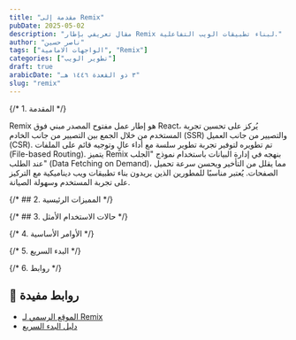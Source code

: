 ```yaml
---
title: "مقدمة إلى Remix"
pubDate: 2025-05-02
description: "مقال تعريفي بإطار Remix لبناء تطبيقات الويب التفاعلية."
author: "ناصر حسين"
tags: ["الواجهات الامامية", "Remix"]
categories: ["تطوير الويب"]
draft: true
arabicDate: "٣ ذو القعدة ١٤٤٦ هـ"
slug: "remix"
---
```


{/* 1. المقدمة */}

Remix هو إطار عمل مفتوح المصدر مبني فوق React، يُركز على تحسين تجربة المستخدم من خلال الجمع بين التصيير من جانب الخادم (SSR) والتصيير من جانب العميل (CSR). تم تطويره لتوفير تجربة تطوير سلسة مع أداء عالٍ وتوجيه قائم على الملفات (File-based Routing). يتميز Remix بنهجه في إدارة البيانات باستخدام نموذج "الجلب عند الطلب" (Data Fetching on Demand)، مما يقلل من التأخير ويحسن سرعة تحميل الصفحات. يُعتبر مناسبًا للمطورين الذين يريدون بناء تطبيقات ويب ديناميكية مع التركيز على تجربة المستخدم وسهولة الصيانة.

{/* ## 2. المميزات الرئيسية */}

{/* ## 3. حالات الاستخدام الأمثل */}

{/* 4. الأوامر الأساسية */}

{/* 5. البدء السريع */}

{/* 6. روابط */}

## 🔗 روابط مفيدة

- [الموقع الرسمي لـ Remix](https://remix.run/)
- [دليل البدء السريع](https://remix.run/docs/start/quickstart)
